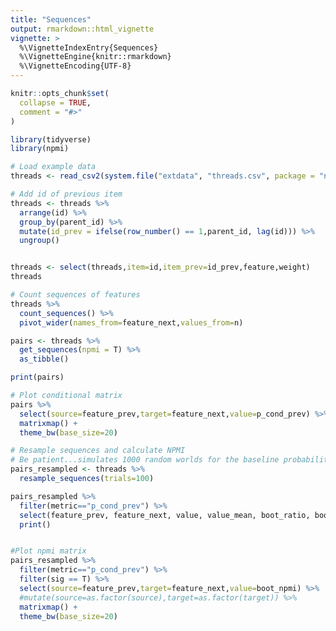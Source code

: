```yaml
---
title: "Sequences"
output: rmarkdown::html_vignette
vignette: >
  %\VignetteIndexEntry{Sequences}
  %\VignetteEngine{knitr::rmarkdown}
  %\VignetteEncoding{UTF-8}
---
```


```r
knitr::opts_chunk$set(
  collapse = TRUE,
  comment = "#>"
)
```

```r
library(tidyverse)
library(npmi)

# Load example data
threads <- read_csv2(system.file("extdata", "threads.csv", package = "npmi"))

# Add id of previous item
threads <- threads %>% 
  arrange(id) %>% 
  group_by(parent_id) %>% 
  mutate(id_prev = ifelse(row_number() == 1,parent_id, lag(id))) %>% 
  ungroup()


threads <- select(threads,item=id,item_prev=id_prev,feature,weight)
threads

```

```r
# Count sequences of features
threads %>%
  count_sequences() %>% 
  pivot_wider(names_from=feature_next,values_from=n)
```

```r
pairs <- threads %>% 
  get_sequences(npmi = T) %>% 
  as_tibble()

print(pairs)

# Plot conditional matrix
pairs %>% 
  select(source=feature_prev,target=feature_next,value=p_cond_prev) %>% 
  matrixmap() +
  theme_bw(base_size=20)

```


```r
# Resample sequences and calculate NPMI
# Be patient...simulates 1000 random worlds for the baseline probability
pairs_resampled <- threads %>%
  resample_sequences(trials=100)

```


```r
pairs_resampled %>% 
  filter(metric=="p_cond_prev") %>% 
  select(feature_prev, feature_next, value, value_mean, boot_ratio, boot_npmi,sig) %>% 
  print()


#Plot npmi matrix
pairs_resampled %>% 
  filter(metric=="p_cond_prev") %>% 
  filter(sig == T) %>% 
  select(source=feature_prev,target=feature_next,value=boot_npmi) %>% 
  #mutate(source=as.factor(source),target=as.factor(target)) %>% 
  matrixmap() +
  theme_bw(base_size=20)


```
